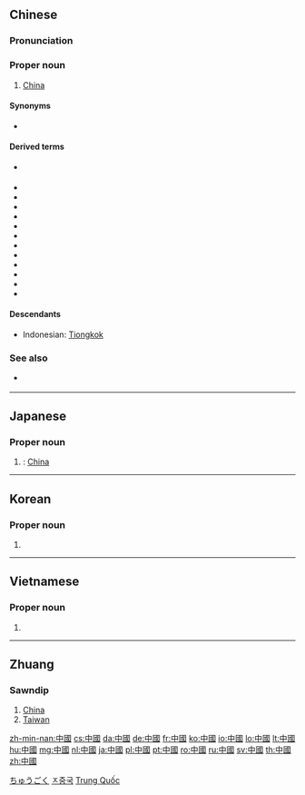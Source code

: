 ==Chinese==
{{zh-forms|s=中国}}

===Pronunciation===
{{zh-pron
|m=Zhōngguó
|ma=Zh-zhongguo.ogg
|c=zung1 gwok3
|h=pfs=Chûng-koet
|md=Dṳ̆ng-guók
|mn=Tiong-kok
|w=1tson koq
|mc=1,y
|oc=1,y
|cat=pn
}}

===Proper noun===
{{zh-proper noun}}

# [[China]]
#: {{zh-usex|中國 的 首都{dū} 是 ^北京 。|''The capital of '''China''' is Beijing.''}}
#: {{zh-usex|他 現在 在 ^中國 旅行。|''He's travelling around '''China''' right now.''}}
#: {{zh-usex|你 喜歡 ^中國 文學 嗎？|''Do you like '''Chinese''' literature?''}}

====Synonyms====
* {{zh-l|天下|tiānxià}} {{qualifier|lofty}}

====Derived terms====
* {{zh-l|中|tr=Zhōng-}} {{qualifier|abbreviation}}
* {{zh-l|中國城|tr=Zhōngguóchéng}}
* {{zh-l|中國大陸|tr=Zhōngguó dàlù}}
* {{zh-l|中國話|tr=Zhōngguóhuà}}
* {{zh-l|中國化|tr=Zhōngguóhuà}}
* {{zh-l|中國畫|tr=Zhōngguóhuà}}
* {{zh-l|中國人民解放軍|tr=Zhōngguó Rénmín Jiěfàngjūn}}
* {{zh-l|中國人|tr=Zhōngguórén}}
* {{zh-l|中國式|tr=Zhōngguóshì}}
* {{zh-l|中國通|tr=Zhōngguótōng}}
* {{zh-l|中國學|tr=Zhōngguóxué}}
* {{zh-l|中國語|tr=Zhōngguóyǔ}}
* {{zh-l|中國中心主義|tr=Zhōngguózhōngxīnzhǔyì}}

====Descendants====
{{Sinoxenic-word|中國|ちゅうごく|중국|Trung Quốc|j=中国}}
* Indonesian: [[Tiongkok]]

===See also===
* {{zh-l|華/华|Huá-}} {{qualifier|abbreviation}}

{{zh-cat|Countries}}

----

==Japanese==
{{ja-kanjitab|ちゅう|こく|k2=ごく|r=y|yomi=on}}

===Proper noun===
{{ja-pos|ちゅうごく|shin=中国|proper}}

# {{kyujitai spelling of|中国}}: [[China]]

[[Category:ja:Countries|ちゅうごく]]

----

==Korean==
{{ko-hanjatab}}

===Proper noun===
{{ko-proper noun|hj|rv=Jungguk|hangeul=중국}}

# {{hanja form of|중국|China}}

[[Category:ko:Countries|ㅈ중국]]

----

==Vietnamese==
{{vi-hantutab}}

===Proper noun===
{{vi-proper noun|sc=Hani}}

# {{han tu form of|Trung Quốc|[[China]]}}

[[Category:Vietnamese proper nouns|Trung Quốc]]

----

==Zhuang==

===Sawndip===
{{head|za|Han characters|simplified form|中国|tr=[[Cunghgoz]]|sort=cunghgoz}}

# [[China]]
# [[Taiwan]]

[[zh-min-nan:中國]]
[[cs:中國]]
[[da:中國]]
[[de:中國]]
[[fr:中國]]
[[ko:中國]]
[[io:中國]]
[[lo:中國]]
[[lt:中國]]
[[hu:中國]]
[[mg:中國]]
[[nl:中國]]
[[ja:中國]]
[[pl:中國]]
[[pt:中國]]
[[ro:中國]]
[[ru:中國]]
[[sv:中國]]
[[th:中國]]
[[zh:中國]]
